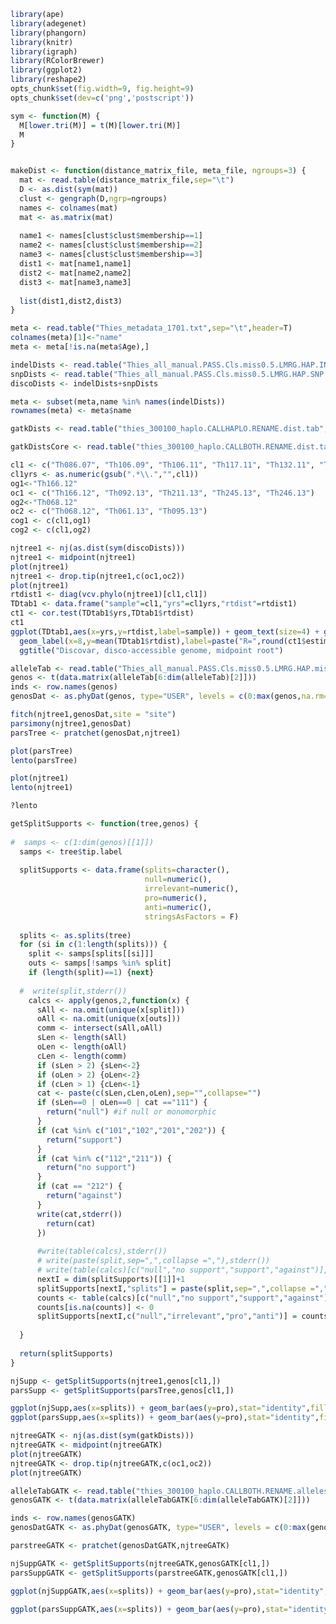 ```r
library(ape)
library(adegenet)
library(phangorn)
library(knitr)
library(igraph)
library(RColorBrewer)
library(ggplot2)
library(reshape2)
opts_chunk$set(fig.width=9, fig.height=9)
opts_chunk$set(dev=c('png','postscript'))
```


```r
sym <- function(M) {
  M[lower.tri(M)] = t(M)[lower.tri(M)]
  M
}


makeDist <- function(distance_matrix_file, meta_file, ngroups=3) {
  mat <- read.table(distance_matrix_file,sep="\t")
  D <- as.dist(sym(mat))
  clust <- gengraph(D,ngrp=ngroups)
  names <- colnames(mat)
  mat <- as.matrix(mat)
  
  name1 <- names[clust$clust$membership==1]
  name2 <- names[clust$clust$membership==2]
  name3 <- names[clust$clust$membership==3]
  dist1 <- mat[name1,name1]
  dist2 <- mat[name2,name2]
  dist3 <- mat[name3,name3]
    
  list(dist1,dist2,dist3)
}

```

```r
meta <- read.table("Thies_metadata_1701.txt",sep="\t",header=T)
colnames(meta)[1]<-"name"
meta <- meta[!is.na(meta$Age),]

indelDists <- read.table("Thies_all_manual.PASS.Cls.miss0.5.LMRG.HAP.INDEL.recode.vcf.dist.tab.txt",header=T,sep="\t")
snpDists <- read.table("Thies_all_manual.PASS.Cls.miss0.5.LMRG.HAP.SNP.recode.vcf.dist.tab.txt",header=T,sep="\t")
discoDists <- indelDists+snpDists

meta <- subset(meta,name %in% names(indelDists))
rownames(meta) <- meta$name

gatkDists <- read.table("thies_300100_haplo.CALLHAPLO.RENAME.dist.tab",header=T,sep="\t")

gatkDistsCore <- read.table("thies_300100_haplo.CALLBOTH.RENAME.dist.tab.txt",header=T,sep="\t")

```




```r
cl1 <- c("Th086.07", "Th106.09", "Th106.11", "Th117.11", "Th132.11", "Th134.11", "Th162.12", "Th196.12", "Th230.12", "Th074.13")
cl1yrs <- as.numeric(gsub(".*\\.","",cl1))
og1<-"Th166.12"
oc1 <- c("Th166.12", "Th092.13", "Th211.13", "Th245.13", "Th246.13")
og2<-"Th068.12"
oc2 <- c("Th068.12", "Th061.13", "Th095.13")
cog1 <- c(cl1,og1)
cog2 <- c(cl1,og2)
```



```r
njtree1 <- nj(as.dist(sym(discoDists)))
njtree1 <- midpoint(njtree1)
plot(njtree1)
njtree1 <- drop.tip(njtree1,c(oc1,oc2))
plot(njtree1)
rtdist1 <- diag(vcv.phylo(njtree1)[cl1,cl1])
TDtab1 <- data.frame("sample"=cl1,"yrs"=cl1yrs,"rtdist"=rtdist1)
ct1 <- cor.test(TDtab1$yrs,TDtab1$rtdist)
ct1
ggplot(TDtab1,aes(x=yrs,y=rtdist,label=sample)) + geom_text(size=4) + geom_smooth(method = lm,se=F,linetype=2) + 
  geom_label(x=8,y=mean(TDtab1$rtdist),label=paste("R=",round(ct1$estimate,3)," p=",round(ct1$p.value,4),sep=""),size=5) +
  ggtitle("Discovar, disco-accessible genome, midpoint root")

```

```r
alleleTab <- read.table("Thies_all_manual.PASS.Cls.miss0.5.LMRG.HAP.miss-1.alleles.tab",colClasses="character",header=T,na.strings = c("."))
genos <- t(data.matrix(alleleTab[6:dim(alleleTab)[2]]))
inds <- row.names(genos)
genosDat <- as.phyDat(genos, type="USER", levels = c(0:max(genos,na.rm=T)))

fitch(njtree1,genosDat,site = "site")
parsimony(njtree1,genosDat)
parsTree <- pratchet(genosDat,njtree1)

plot(parsTree)
lento(parsTree)

plot(njtree1)
lento(njtree1)

?lento
```

```r


getSplitSupports <- function(tree,genos) {
    
#  samps <- c(1:dim(genos)[[1]])
  samps <- tree$tip.label
  
  splitSupports <- data.frame(splits=character(),
                              null=numeric(),
                              irrelevant=numeric(),
                              pro=numeric(),
                              anti=numeric(),
                              stringsAsFactors = F)
  
  splits <- as.splits(tree)
  for (si in c(1:length(splits))) {
    split <- samps[splits[[si]]]
    outs <- samps[!samps %in% split]
    if (length(split)==1) {next}
    
  #  write(split,stderr())
    calcs <- apply(genos,2,function(x) {
      sAll <- na.omit(unique(x[split]))
      oAll <- na.omit(unique(x[outs]))
      comm <- intersect(sAll,oAll)
      sLen <- length(sAll)
      oLen <- length(oAll)
      cLen <- length(comm)
      if (sLen > 2) {sLen<-2}
      if (oLen > 2) {oLen<-2}
      if (cLen > 1) {cLen<-1}
      cat <- paste(c(sLen,cLen,oLen),sep="",collapse="")
      if (sLen==0 | oLen==0 | cat =="111") {
        return("null") #if null or monomorphic
      }
      if (cat %in% c("101","102","201","202")) {
        return("support")
      }
      if (cat %in% c("112","211")) {
        return("no support")
      }
      if (cat == "212") {
        return("against")
      }
      write(cat,stderr())
        return(cat)
      })
   
      #write(table(calcs),stderr()) 
      # write(paste(split,sep=",",collapse =","),stderr())
      # write(table(calcs)[c("null","no support","support","against")],stderr())
      nextI = dim(splitSupports)[[1]]+1
      splitSupports[nextI,"splits"] = paste(split,sep=",",collapse =",")
      counts <- table(calcs)[c("null","no support","support","against")]
      counts[is.na(counts)] <- 0
      splitSupports[nextI,c("null","irrelevant","pro","anti")] = counts
      
  }
  
  return(splitSupports)
}

```

```r

njSupp <- getSplitSupports(njtree1,genos[cl1,])
parsSupp <- getSplitSupports(parsTree,genos[cl1,])

ggplot(njSupp,aes(x=splits)) + geom_bar(aes(y=pro),stat="identity",fill="blue") + geom_bar(aes(y=(anti*-1)),stat="identity",fill="red") + ylim(-100,500)
ggplot(parsSupp,aes(x=splits)) + geom_bar(aes(y=pro),stat="identity",fill="blue") + geom_bar(aes(y=(anti*-1)),stat="identity",fill="red") + ylim(-100,500)

```



```r
njtreeGATK <- nj(as.dist(sym(gatkDists)))
njtreeGATK <- midpoint(njtreeGATK)
plot(njtreeGATK)
njtreeGATK <- drop.tip(njtreeGATK,c(oc1,oc2))
plot(njtreeGATK)

alleleTabGATK <- read.table("thies_300100_haplo.CALLBOTH.RENAME.alleles.tab",colClasses="character",header=T,na.strings = c("."))
genosGATK <- t(data.matrix(alleleTabGATK[6:dim(alleleTabGATK)[2]]))

inds <- row.names(genosGATK)
genosDatGATK <- as.phyDat(genosGATK, type="USER", levels = c(0:max(genosGATK,na.rm=T)))

parstreeGATK <- pratchet(genosDatGATK,njtreeGATK)

```

```r

njSuppGATK <- getSplitSupports(njtreeGATK,genosGATK[cl1,])
parsSuppGATK <- getSplitSupports(parstreeGATK,genosGATK[cl1,])

ggplot(njSuppGATK,aes(x=splits)) + geom_bar(aes(y=pro),stat="identity",fill="blue") + geom_bar(aes(y=(anti*-1)),stat="identity",fill="red") + ylim(-4000,3000) + coord_flip()

ggplot(parsSuppGATK,aes(x=splits)) + geom_bar(aes(y=pro),stat="identity",fill="blue") + geom_bar(aes(y=(anti*-1)),stat="identity",fill="red") + ylim(-4000,3000) + coord_flip()


```

